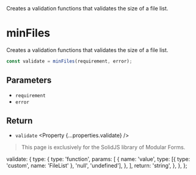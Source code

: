 
<Title>minFiles</Title>
<Description>
  Creates a validation functions that validates the size of a file list.
</Description>

# minFiles

<Solid block>

Creates a validation functions that validates the size of a file list.

```ts
const validate = minFiles(requirement, error);
```

## Parameters

- `requirement` <Property type="number" />
- `error` <Property type="string" />

## Return

- `validate` <Property {...properties.validate} />

</Solid>

<Qwik block>

> This page is exclusively for the SolidJS library of Modular Forms.

</Qwik>

  validate: {
    type: {
      type: 'function',
      params: [
        {
          name: 'value',
          type: [{ type: 'custom', name: 'FileList' }, 'null', 'undefined'],
        },
      ],
      return: 'string',
    },
  },
};

